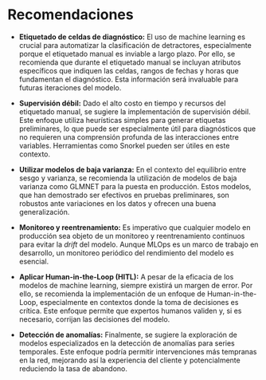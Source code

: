 # Recomendaciones {#sec-recomendaciones}

  - **Etiquetado de celdas de diagnóstico:** El uso de machine
  learning es crucial para automatizar la clasificación de detractores,
  especialmente porque el etiquetado manual es inviable a largo plazo. Por ello,
  se recomienda que durante el etiquetado manual se incluyan atributos
  específicos que indiquen las celdas, rangos de fechas y horas que fundamentan
  el diagnóstico. Esta información será invaluable para futuras iteraciones del
  modelo.

  - **Supervisión débil:** Dado el alto costo en tiempo y recursos del
  etiquetado manual, se sugiere la implementación de supervisión débil. Este
  enfoque utiliza heurísticas simples para generar etiquetas preliminares, lo
  que puede ser especialmente útil para diagnósticos que no requieren una
  comprensión profunda de las interacciones entre variables. Herramientas como
  Snorkel pueden ser útiles en este contexto.

  - **Utilizar modelos de baja varianza:** En el contexto del
  equilibrio entre sesgo y varianza, se recomienda la utilización de modelos de
  baja varianza como GLMNET para la puesta en producción. Estos modelos, que
  han demostrado ser efectivos en pruebas preliminares, son robustos ante
  variaciones en los datos y ofrecen una buena generalización.

  - **Monitoreo y reentrenamiento:** Es imperativo que cualquier
  modelo en producción sea objeto de un monitoreo y reentrenamiento continuos
  para evitar la *drift* del modelo. Aunque MLOps es un marco de trabajo en
  desarrollo, un monitoreo periódico del rendimiento del modelo es esencial.

  - **Aplicar Human-in-the-Loop (HITL):** A pesar de la eficacia de
  los modelos de machine learning, siempre existirá un margen de error. Por
  ello, se recomienda la implementación de un enfoque de Human-in-the-Loop,
  especialmente en contextos donde la toma de decisiones es crítica. Este
  enfoque permite que expertos humanos validen y, si es necesario, corrijan las
  decisiones del modelo.

  - **Detección de anomalías:** Finalmente, se sugiere la exploración
  de modelos especializados en la detección de anomalías para series temporales.
  Este enfoque podría permitir intervenciones más tempranas en la red,
  mejorando así la experiencia del cliente y potencialmente reduciendo la tasa
  de abandono.

